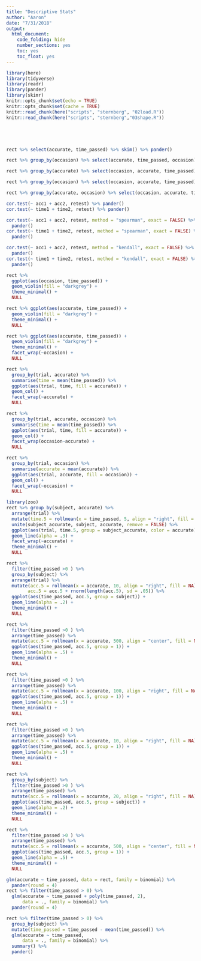 ```yaml
---
title: "Descriptive Stats"
author: "Aaron"
date: "7/31/2018"
output: 
  html_document:
    code_folding: hide
    number_sections: yes
    toc: yes
    toc_float: yes
---
```


```r
library(here)
library(tidyverse)
library(readr)
library(pander)
library(skimr)
knitr::opts_chunk$set(echo = TRUE)
knitr::opts_chunk$set(cache = TRUE)
knitr::read_chunk(here("scripts", "sternberg", "02load.R"))
knitr::read_chunk(here("scripts", "sternberg","03shape.R"))
```

```r
```

```r
```

```r
```

```r
```

```r
rect %>% select(accurate, time_passed) %>% skim() %>% pander()
```

```r
rect %>% group_by(occasion) %>% select(accurate, time_passed, occasion) %>% skim() %>% pander(split.tables = Inf)
```

```r
rect %>% group_by(accurate) %>% select(occasion, accurate, time_passed) %>% skim() %>% pander()
```

```r
rect %>% group_by(occasion) %>% select(occasion, accurate, time_passed) %>% skim() %>% pander()
```

```r
rect %>% group_by(accurate, occasion) %>% select(occasion, accurate, time_passed) %>% skim() %>% pander()
```

```r
cor.test(~ acc1 + acc2, retest) %>% pander()
cor.test(~ time1 + time2, retest) %>% pander()
```

```r
cor.test(~ acc1 + acc2, retest, method = "spearman", exact = FALSE) %>%
  pander()
cor.test(~ time1 + time2, retest, method = "spearman", exact = FALSE) %>%
  pander()
```

```r
cor.test(~ acc1 + acc2, retest, method = "kendall", exact = FALSE) %>%
  pander()
cor.test(~ time1 + time2, retest, method = "kendall", exact = FALSE) %>%
  pander()
```

```r
rect %>%
  ggplot(aes(occasion, time_passed)) +
  geom_violin(fill = "darkgrey") +
  theme_minimal() +
  NULL
```

```r
rect %>% ggplot(aes(accurate, time_passed)) + 
  geom_violin(fill = "darkgrey") +
  theme_minimal() +
  NULL
```

```r
rect %>% ggplot(aes(accurate, time_passed)) + 
  geom_violin(fill = "darkgrey") +
  theme_minimal() +
  facet_wrap(~occasion) +
  NULL
```

```r
rect %>%
  group_by(trial, accurate) %>%
  summarise(time = mean(time_passed)) %>%
  ggplot(aes(trial, time, fill = accurate)) +
  geom_col() +
  facet_wrap(~accurate) +
  NULL
```

```r
rect %>%
  group_by(trial, accurate, occasion) %>%
  summarise(time = mean(time_passed)) %>%
  ggplot(aes(trial, time, fill = accurate)) +
  geom_col() +
  facet_wrap(occasion~accurate) +
  NULL
```

```r
rect %>%
  group_by(trial, occasion) %>%
  summarise(accurate = mean(accurate)) %>%
  ggplot(aes(trial, accurate, fill = occasion)) +
  geom_col() +
  facet_wrap(~occasion) +
  NULL
```

```r
library(zoo)
rect %>% group_by(subject, accurate) %>%
  arrange(trial) %>%
  mutate(time.5 = rollmean(x = time_passed, 5, align = "right", fill = NA)) %>% 
  unite(subject_accurate, subject, accurate, remove = FALSE) %>% 
  ggplot(aes(trial, time.5, group = subject_accurate, color = accurate)) +
  geom_line(alpha = .3) +
  facet_wrap(~accurate) +
  theme_minimal() +
  NULL
```

```r
rect %>%
  filter(time_passed >0 ) %>%
  group_by(subject) %>%
  arrange(trial) %>%
  mutate(acc.5 = rollmean(x = accurate, 10, align = "right", fill = NA),
        acc.5 = acc.5 + rnorm(length(acc.5), sd = .05)) %>% 
  ggplot(aes(time_passed, acc.5, group = subject)) +
  geom_line(alpha = .2) +
  theme_minimal() +
  NULL
```

```r
rect %>%
  filter(time_passed >0 ) %>%
  arrange(time_passed) %>%
  mutate(acc.5 = rollmean(x = accurate, 500, align = "center", fill = NA)) %>% 
  ggplot(aes(time_passed, acc.5, group = 1)) +
  geom_line(alpha = .5) +
  theme_minimal() +
  NULL
```

```r
rect %>%
  filter(time_passed >0 ) %>%
  arrange(time_passed) %>%
  mutate(acc.5 = rollmean(x = accurate, 100, align = "right", fill = NA)) %>% 
  ggplot(aes(time_passed, acc.5, group = 1)) +
  geom_line(alpha = .5) +
  theme_minimal() +
  NULL
```

```r
rect %>%
  filter(time_passed >0 ) %>%
  arrange(time_passed) %>%
  mutate(acc.5 = rollmean(x = accurate, 10, align = "right", fill = NA)) %>% 
  ggplot(aes(time_passed, acc.5, group = 1)) +
  geom_line(alpha = .5) +
  theme_minimal() +
  NULL
```

```r
rect %>%
  group_by(subject) %>% 
  filter(time_passed >0 ) %>%
  arrange(time_passed) %>%
  mutate(acc.5 = rollmean(x = accurate, 20, align = "right", fill = NA)) %>% 
  ggplot(aes(time_passed, acc.5, group = subject)) +
  geom_line(alpha = .2) +
  theme_minimal() +
  NULL
```

```r
rect %>%
  filter(time_passed >0 ) %>%
  arrange(time_passed) %>%
  mutate(acc.5 = rollmean(x = accurate, 500, align = "center", fill = NA)) %>% 
  ggplot(aes(time_passed, acc.5, group = 1)) +
  geom_line(alpha = .5) +
  theme_minimal() +
  NULL
```

```r
glm(accurate ~ time_passed, data = rect, family = binomial) %>%
  pander(round = 4)
rect %>% filter(time_passed > 0) %>%
  glm(accurate ~ time_passed + poly(time_passed, 2),
      data = ., family = binomial) %>%
  pander(round = 4)

rect %>% filter(time_passed > 0) %>%
  group_by(subject) %>% 
  mutate(time_passed = time_passed - mean(time_passed)) %>% 
  glm(accurate ~ time_passed,
      data = ., family = binomial) %>% 
  summary() %>% 
  pander()
```


